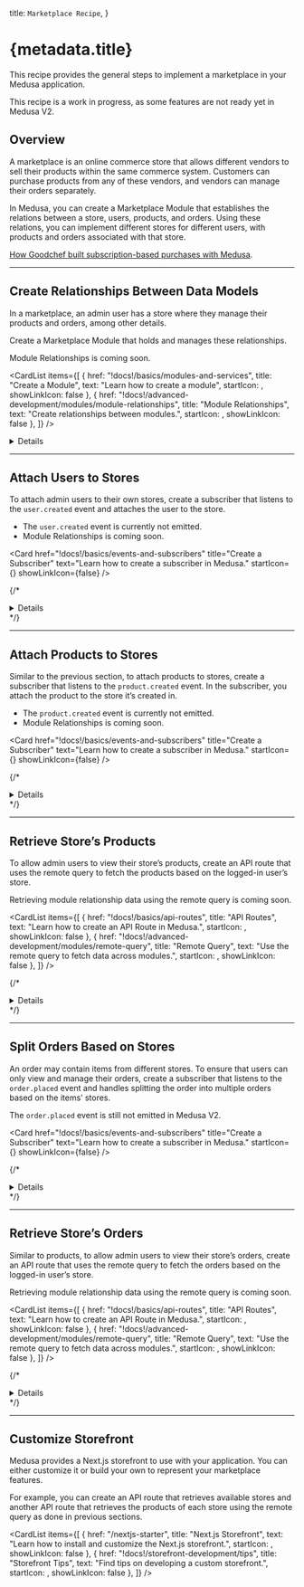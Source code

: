 
  title: `Marketplace Recipe`,
}

# {metadata.title}

This recipe provides the general steps to implement a marketplace in your Medusa application.

<Note type="soon" title="In Development">

This recipe is a work in progress, as some features are not ready yet in Medusa V2.

</Note>

## Overview

A marketplace is an online commerce store that allows different vendors to sell their products within the same commerce system. Customers can purchase products from any of these vendors, and vendors can manage their orders separately.

In Medusa, you can create a Marketplace Module that establishes the relations between a store, users, products, and orders. Using these relations, you can implement different stores for different users, with products and orders associated with that store.

<Note title="Related use-case">

[How Goodchef built subscription-based purchases with Medusa](https://medusajs.com/blog/foraged/).

</Note>

---

## Create Relationships Between Data Models

In a marketplace, an admin user has a store where they manage their products and orders, among other details.

Create a Marketplace Module that holds and manages these relationships.

<Note type="soon">

Module Relationships is coming soon.

</Note>

<CardList items={[
  {
    href: "!docs!/basics/modules-and-services",
    title: "Create a Module",
    text: "Learn how to create a module",
    startIcon: <AcademicCapSolid />,
    showLinkIcon: false
  },
  {
    href: "!docs!/advanced-development/modules/module-relationships",
    title: "Module Relationships",
    text: "Create relationships between modules.",
    startIcon: <AcademicCapSolid />,
    showLinkIcon: false
  },
]} />

<Details summaryContent="Example">

  In this section, you’ll create a Marketplace Module with the necessary relationships and functionalities in the main service.
  
  Start by creating the directory `src/modules/marketplace`.
  
  Then, create the file `src/modules/marketplace/models/store-user.ts` with the following content:
  
  ```ts title="src/modules/marketplace/models/store-user.ts"
  import { model } from "@medusajs/utils"

  const StoreUser = model.define("store_user", {
    id: model.id(),
    store_id: model.text(),
    user_id: model.text()
  })

  export default StoreUser
  ```
  
  This creates a `StoreUser` data model with the `store_id` and `user_id` properties.
  
  {/* These properties will be used later to establish relationships to the Store and User modules. */}
  
  Next, create the file `src/modules/marketplace/models/store-product.ts` with the following content:
  
  ```ts title="src/modules/marketplace/models/store-product.ts"
  import { model } from "@medusajs/utils"

  const StoreProduct = model.define("store_user", {
    id: model.id(),
    store_id: model.text(),
    product_id: model.text()
  })

  export default StoreProduct
  ```
  
  This creates a `StoreProduct` data model with the `store_id` and `product_id` properties. 
  
  {/* These properties will be used later to establish relationships to the Store and Product modules. */}
  
  Finally, create the file `src/modules/marketplace/models/store-order.ts` with the following content:
  
  ```ts title="src/modules/marketplace/models/store-order.ts"
  import { model } from "@medusajs/utils"

  const StoreOrder = model.define("store_user", {
    id: model.id(),
    store_id: model.text(),
    order_id: model.text(),
    parent_order_id: model.text()
  })

  export default StoreOrder
  ```
  
  This creates a `StoreOrder` data model with the `store_id`, `order_id`, and `parent_order_id` properties.
  
  {/* The `store_id` and `order_id` properties will be used to establish relationships to the Store and Order modules. You’ll learn about the use of `parent_order_id` in a later section. */}
  
  To reflect these changes on the database, create the migration `src/modules/marketplace/migrations/Migration20240514143248.ts` with the following content:
  
  ```ts title="src/modules/marketplace/migrations/Migration20240514143248.ts"
  import { Migration } from "@mikro-orm/migrations"
  
  export class Migration20240514143248 extends Migration {
  
    async up(): Promise<void> {
      this.addSql("create table if not exists \"store_order\" (\"id\" varchar(255) not null, \"store_id\" text not null, \"order_id\" text not null, \"parent_order_id\" text not null, constraint \"store_order_pkey\" primary key (\"id\"));")
  
      this.addSql("create table if not exists \"store_product\" (\"id\" varchar(255) not null, \"store_id\" text not null, \"product_id\" text not null, constraint \"store_product_pkey\" primary key (\"id\"));")
  
      this.addSql("create table if not exists \"store_user\" (\"id\" varchar(255) not null, \"store_id\" text not null, \"user_id\" text not null, constraint \"store_user_pkey\" primary key (\"id\"));")
    }
  
    async down(): Promise<void> {
      this.addSql("drop table if exists \"store_order\" cascade;")
  
      this.addSql("drop table if exists \"store_product\" cascade;")
  
      this.addSql("drop table if exists \"store_user\" cascade;")
    }
  
  }
  ```
  
  You’ll run the migration after registering the module in the Medusa configurations.
    
  Then, create the module’s main service at `src/modules/marketplace/service.ts` with the following content:

  ["6", "MedusaService", "Extends the service factory to generate data management features."]
]
  
  ```ts title="src/modules/marketplace/service.ts" highlights={mainServiceHighlights} collapsibleLines="1-5" expandButtonLabel="Show Imports"
  import { MedusaService } from "@medusajs/utils"
  import StoreUser from "./models/store-user"
  import StoreProduct from "./models/store-product"
  import StoreOrder from "./models/store-order"

  class MarketplaceModuleService extends MedusaService({
    StoreUser,
    StoreProduct,
    StoreOrder
  }){
    // TODO add custom methods
  }

  export default MarketplaceModuleService
  ```
  
  The module’s main service extends the service factory to generate data management features for the `StoreUser`, `StoreProduct`, and `StoreOrder` data models.
  
  Finally, create the module definition at `src/modules/marketplace/index.ts` with the following content:
  
  ```ts title="src/modules/marketplace/index.ts"
  import MarketplaceModuleService from "./service"
  
  export default {
    service: MarketplaceModuleService,
  } 
  ```
  
  To use the module, add it to the `modules` object in `medusa-config.js`:
  
  ```js title="medusa-config.js"
  module.exports = defineConfig({
    // ...
    modules: {
      marketplaceModuleService: {
        resolve: "./modules/marketplace",
        definition: {
          isQueryable: true,
        },
      },
    },
  })
  ```
  
  Then, run the migrations of the module:
  
  ```bash npm2yarn
  npx medusa migrations run
  ```

</Details>
    

---

## Attach Users to Stores

To attach admin users to their own stores, create a subscriber that listens to the `user.created` event and attaches the user to the store.

<Note type="soon">

- The `user.created` event is currently not emitted.
- Module Relationships is coming soon.

</Note>

<Card
  href="!docs!/basics/events-and-subscribers"
  title="Create a Subscriber"
  text="Learn how to create a subscriber in Medusa."
  startIcon={<AcademicCapSolid />}
  showLinkIcon={false}
/>

{/* <Details summaryContent="Example">

  Create the file `src/subscribers/user-created.ts` with the following content:
  
  ["13", "data", "The event data payload with the created user's ID."],
  ["27", "retrieveUser", "Retrieve the created user."],
  ["29", "createStores", "Create a store for that user using the Store Module."],
  ["33", "createStoreUsers", "Create a relationship between the user and the store by creating a `StoreUser` record."]
]
  
  ```ts title="src/subscribers/user-created.ts" highlights={userSubscriberHighlights} collapsibleLines="1-11" expandButtonLabel="Show Imports"
  import type { 
    SubscriberArgs, 
    SubscriberConfig
  } from "@medusajs/medusa"
  import { ModuleRegistrationName } from "@medusajs/modules-sdk"
  import { 
    IUserModuleService,
    IStoreModuleService,
  } from "@medusajs/types"
  import MarketplaceModuleService from "../modules/marketplace/service"

  export default async function userCreatedHandler({
    data,
    container,
  }: SubscriberArgs<{ id: string }>) {
    const { id } = "data" in data ? data.data : data
    const userModuleService: IUserModuleService = container.resolve(
      ModuleRegistrationName.USER
    )
    const storeModuleService: IStoreModuleService = container.resolve(
      ModuleRegistrationName.STORE
    )
    const marketplaceModuleService: MarketplaceModuleService = container.resolve(
      "marketplaceModuleService"
    )

    const user = await userModuleService.retrieveUser(id)

    const store = await storeModuleService.createStores({
      name: `${user.first_name}'s Store`,
    })
    
    const storeUser = await marketplaceModuleService.createStoreUsers({
      store_id: store.id,
      user_id: user.id,
    })

    console.log(`Created StoreUser ${storeUser.id}`)
  }

  export const config: SubscriberConfig = {
    event: "user.created",
  }
  ```
  
  This adds a subscriber to the `user.created` event. In the subscriber, you:
  
  - Retrieve the created user. The created user’s ID is passed in the event’s data payload.
  - Create a store for that user using the Store Module.
  - Create a relationship between the user and the store by creating a `StoreUser` record.
  
  To test it out, use the `medusa user` command to create a user:
  
  ```bash npm2yarn
  npx medusa user -e my-admin@medusa-test.com -p supersecret
  ```
  
  At the end of the output, you should see the message `Created StoreUser {store_user_id}` where the `{store_user_id}` is the ID of the created `StoreUser`.

</Details> */}

---

## Attach Products to Stores

Similar to the previous section, to attach products to stores, create a subscriber that listens to the `product.created` event. In the subscriber, you attach the product to the store it’s created in.

<Note type="soon">

- The `product.created` event is currently not emitted.
- Module Relationships is coming soon.

</Note>

<Card
  href="!docs!/basics/events-and-subscribers"
  title="Create a Subscriber"
  text="Learn how to create a subscriber in Medusa."
  startIcon={<AcademicCapSolid />}
  showLinkIcon={false}
/>

{/* <Details summaryContent="Example">

  Create the file `src/subscribers/product-created.ts` with the following content:

  ["24", "retrieveProduct", "Retrieve the created product."],
  ["26", "", "This subscriber requires the store ID to be set in `product.metadata.store_id`. If not, the subscriber ends execution."],
  ["30", "createStoreProducts", "Create a relationship between the product and the store by creating a `StoreProduct` record."]
]
    
  ```ts title="src/subscribers/product-created.ts" highlights={productSubscriberHighlights} collapsibleLines="1-10" expandButtonLabel="Show Imports"
  import type { 
    SubscriberArgs, 
    SubscriberConfig
  } from "@medusajs/medusa"
  import { ModuleRegistrationName } from "@medusajs/modules-sdk"
  import { 
    IProductModuleService,
  } from "@medusajs/types"
  import MarketplaceModuleService from "../modules/marketplace/service"

  export default async function productCreateHandler({
    data,
    container,
  }: SubscriberArgs<{ id: string }>) {
    const { id } = "data" in data ? data.data : data
    const productModuleService: IProductModuleService = container.resolve(
      ModuleRegistrationName.PRODUCT
    )
    
    const marketplaceModuleService: MarketplaceModuleService = container.resolve(
      "marketplaceModuleService"
    )

    const product = await productModuleService.retrieveProduct(id)

    if (!product.metadata?.store_id) {
      return
    }

    await marketplaceModuleService.createStoreProducts({
      store_id: product.metadata.store_id as string,
      product_id: id,
    })
  }

  export const config: SubscriberConfig = {
    event: "product.created",
  }
  ```
  
  This adds a subscriber to the `product.created` event. In the subscriber, you:
  
  - Retrieve the created product.
  - This subscriber requires the store ID to be set in `product.metadata.store_id`. If not, the subscriber ends execution.
  - If the store ID is found, create a relationship between the product and the store by creating a `StoreProduct` record.
  
  To test it out, start the Medusa application:
  
  ```bash npm2yarn
  npm run dev
  ```
  
  Then, send an authenticated `POST` request to `/admin/products`:
  
  ```bash
  curl -X POST 'http://localhost:9000/admin/products' \
  -H 'Content-Type: application/json' \
  -H 'Authorization: Bearer {jwt_token}' \
  --data '{
      "title": "My Shirt 13",
      "metadata": {
          "store_id": "store_01HXV74JCCAHA3F2X3EWZTZG5R"
      }
  }' 
  ```
  
  This returns the created product. In the next section, you’ll implement the API route to fetch the products of a store.

</Details> */}
    

---

## Retrieve Store’s Products

To allow admin users to view their store’s products, create an API route that uses the remote query to fetch the products based on the logged-in user’s store.

<Note type="soon">

Retrieving module relationship data using the remote query is coming soon.

</Note>

<CardList items={[
  {
    href: "!docs!/basics/api-routes",
    title: "API Routes",
    text: "Learn how to create an API Route in Medusa.",
    startIcon: <AcademicCapSolid />,
    showLinkIcon: false
  },
  {
    href: "!docs!/advanced-development/modules/remote-query",
    title: "Remote Query",
    text: "Use the remote query to fetch data across modules.",
    startIcon: <AcademicCapSolid />,
    showLinkIcon: false
  },
]} />

{/* <Details summaryContent="Example">

  Create the file `src/api/admin/marketplace/products/route.ts` with the following content:

  ["26", "storeUsers", "Retrieve the store of the logged-in user."],
  ["38", "query", "Build a query that retrieves the products of that store."],
  ["50", "remoteQuery", "Retrieve the products using remote query."]
]
    
  ```ts title="src/api/admin/marketplace/products/route.ts" highlights={productRoutesHighlights} collapsibleLines="1-13" expandButtonLabel="Show Imports"
  import { 
    AuthenticatedMedusaRequest, 
    MedusaResponse,
  } from "@medusajs/medusa"
  import { RemoteQueryFunction } from "@medusajs/modules-sdk"
  import { 
    remoteQueryObjectFromString,
    ContainerRegistrationKeys,
    MedusaError,
  } from "@medusajs/utils"
  import MarketplaceModuleService 
    from "../../../../modules/marketplace/service"

  export async function GET(
    req: AuthenticatedMedusaRequest,
    res: MedusaResponse
  ): Promise<void> {
    const marketplaceModuleService: MarketplaceModuleService = 
      req.scope.resolve(
        "marketplaceModuleService"
      )
    const remoteQuery: RemoteQueryFunction = req.scope.resolve(
      ContainerRegistrationKeys.REMOTE_QUERY
    )

    const storeUsers = await marketplaceModuleService
      .listStoreUsers({
        user_id: req.auth_context.actor_id,
      })

    if (!storeUsers.length) {
      throw new MedusaError(
        MedusaError.Types.NOT_FOUND,
        "This user doesn't have an associated store."
      )
    }

    const query = remoteQueryObjectFromString({
      entryPoint: "store_product",
      fields: [
        "product.*",
      ],
      variables: {
        filters: {
          store_id: storeUsers[0].store_id,
        },
      },
    })

    const result = await remoteQuery(query)

    res.json({
      store_id: storeUsers[0].store_id,
      products: result.map((data) => data.product),
    })
  }
  ```
  
  This creates a `GET` API route at `/admin/marketplace/products`. In the API route, you:
  
  - Retrieve the store of the logged-in user.
  - Build a query that retrieves the products of that store.
  - Retrieve the products using remote query and return them.
  
  Next, create the file `src/api/middlewares.ts` with the following content:
  
  ```ts title="src/api/middlewares.ts"
  import { 
    MiddlewaresConfig, 
    authenticate,
  } from "@medusajs/medusa"
  
  export const config: MiddlewaresConfig = {
    routes: [
      {
        matcher: "/admin/marketplace*",
        middlewares: [
          authenticate(
            "admin", 
            ["session", "bearer", "api-key"]
          ),
        ],
      },
    ],
  }
  ```
  
  This ensures that only authenticated admin users can access your API route.
  
  To test it out, start the Medusa application. Then, send a `GET` request to `/admin/marketplace/products`:
  
  ```bash
  curl 'localhost:9000/admin/marketplace/products' \
  -H 'Authorization: Bearer {jwt_token}'
  ```
  
  This will return the product you created in the previous section, if the `{jwt_token}` belongs to the user of the same store ID.

</Details> */}
    

---

## Split Orders Based on Stores

An order may contain items from different stores. To ensure that users can only view and manage their orders, create a subscriber that listens to the `order.placed` event and handles splitting the order into multiple orders based on the items’ stores.

<Note type="soon">

The `order.placed` event is still not emitted in Medusa V2.

</Note>

<Card
  href="!docs!/basics/events-and-subscribers"
  title="Create a Subscriber"
  text="Learn how to create a subscriber in Medusa."
  startIcon={<AcademicCapSolid />}
  showLinkIcon={false}
/>

{/* <Details summaryContent="Example">

  Create the file `src/subscribers/order-created.ts` with the following content:

  ["35", "", "Loop over the created order’s items."],
  ["57", "", "Group the items by their store ID."],
  ["72", "createStoreOrders", "If the items have the same store ID, then associate the created order with the store."],
  ["88", "createStoreOrders", "If there are items from more than one store in the order, create child orders and associate each of them with the store."],
  ["91", "parent_order_id", "The `parent_order_id` property in the `StoreOrder` data model points to the original order."]
]
    
  ```ts title="src/subscribers/order-created.ts" highlights={orderSubscriberHighlights} collapsibleLines="1-13" expandButtonLabel="Show Imports"
  import type { 
    SubscriberArgs, 
    SubscriberConfig,
  } from "@medusajs/medusa"
  import { ModuleRegistrationName } from "@medusajs/modules-sdk"
  import { 
    IOrderModuleService,
    CreateOrderDTO,
  } from "@medusajs/types"
  import MarketplaceModuleService 
    from "../modules/marketplace/service"
  import { createOrdersWorkflow } from "@medusajs/core-flows"

  export default async function orderCreatedHandler({
    data,
    container,
  }: SubscriberArgs<{ id: string }>) {
    const { id } = "data" in data ? data.data : data
    const orderModuleService: IOrderModuleService = 
      container.resolve(
        ModuleRegistrationName.ORDER
      )
    
    const marketplaceModuleService: MarketplaceModuleService = 
      container.resolve(
        "marketplaceModuleService"
      )

    const storeToOrders: Record<string, CreateOrderDTO> = {}

    const order = await orderModuleService.retrieveOrder(id, {
      relations: ["items"],
    })

    await Promise.all(order.items?.map(async (item) => {
      const storeProduct = await marketplaceModuleService
        .listStoreProducts({
          product_id: item.product_id,
        })

      if (!storeProduct.length) {
        return
      }

      const storeId = storeProduct[0].store_id
      
      if (!storeToOrders[storeId]) {
        const { id, ...orderDetails } = order
        storeToOrders[storeId] = {
          ...orderDetails,
          items: [],
        }
      }

      const { id, ...itemDetails } = item

      storeToOrders[storeId].items.push(itemDetails)
    }))

    const storeToOrdersKeys = Object.keys(storeToOrders)

    if (!storeToOrdersKeys.length) {
      return
    }

    if (
      storeToOrdersKeys.length === 1 && 
      storeToOrders[0].items.length === order.items.length
    ) {
      // The order is composed of items from one store, so 
      // associate the order as-is with the store.
      await marketplaceModuleService.createStoreOrders({
        store_id: storeToOrdersKeys[0],
        order_id: order.id,
      })

      return
    }

    // create store orders for each child order
    await Promise.all(
      storeToOrdersKeys.map(async (storeId) => {
        const { result } = await createOrdersWorkflow(container)
          .run({
            input: storeToOrders[storeId],
          })

        await marketplaceModuleService.createStoreOrders({
          store_id: storeId,
          order_id: result.id,
          parent_order_id: order.id,
        })
      })
    )
  }

  export const config: SubscriberConfig = {
    event: "order.placed",
  }
  ```
  
  This adds a subscriber to the `order.placed` event. In the subscriber, you:
  
  - Loop over the created order’s items.
  - Group the items by their store ID.
  - If the items have the same store ID, then associate the created order with the store.
  - If there are items from more than one store in the order, create child orders and associate each of them with the store. Here, you use the `parent_order_id` property in the `StoreOrder` data model to point to the original order.
  
  To test this out, create an order in your store. That will run the subscriber and create the child orders.
  
  The next section covers how to retrieve the store’s orders.

</Details> */}
    

---

## Retrieve Store’s Orders

Similar to products, to allow admin users to view their store’s orders, create an API route that uses the remote query to fetch the orders based on the logged-in user’s store.

<Note type="soon">

Retrieving module relationship data using the remote query is coming soon.

</Note>

<CardList items={[
  {
    href: "!docs!/basics/api-routes",
    title: "API Routes",
    text: "Learn how to create an API Route in Medusa.",
    startIcon: <AcademicCapSolid />,
    showLinkIcon: false
  },
  {
    href: "!docs!/advanced-development/modules/remote-query",
    title: "Remote Query",
    text: "Use the remote query to fetch data across modules.",
    startIcon: <AcademicCapSolid />,
    showLinkIcon: false
  },
]} />

{/* <Details summaryContent="Example">

  Create the file `src/api/admin/marketplace/orders/route.ts` with the following content:

  ["25", "", "Retrieve the store of the logged-in user."],
  ["29", "", "Build a query that retrieves the orders of that store."],
  ["41", "", "Retrieve the orders using remote query."]
]
    
  ```ts title="src/api/admin/marketplace/orders/route.ts" highlights={orderRoutesHighlights} collapsibleLines="1-12" expandButtonLabel="Show Imports"
  import { 
    AuthenticatedMedusaRequest, 
    MedusaResponse,
  } from "@medusajs/medusa"
  import { RemoteQueryFunction } from "@medusajs/modules-sdk"
  import { 
    remoteQueryObjectFromString,
    ContainerRegistrationKeys,
  } from "@medusajs/utils"
  import MarketplaceModuleService 
    from "../../../../modules/marketplace/service"

  export async function GET(
    req: AuthenticatedMedusaRequest,
    res: MedusaResponse
  ): Promise<void> {
    const marketplaceModuleService: MarketplaceModuleService = 
      req.scope.resolve(
        "marketplaceModuleService"
      )
    const remoteQuery: RemoteQueryFunction = req.scope.resolve(
      ContainerRegistrationKeys.REMOTE_QUERY
    )

    const storeUsers = await marketplaceModuleService.listStoreUsers({
      user_id: req.auth_context.actor_id,
    })

    const query = remoteQueryObjectFromString({
      entryPoint: "store_order",
      fields: [
        "order.*",
      ],
      variables: {
        filters: {
          store_id: storeUsers[0].store_id,
        },
      },
    })

    const result = await remoteQuery(query)

    res.json({
      orders: result.map((data) => data.order),
    })
  }
  ```
  
  This creates a `GET` API route at `/admin/marketplace/orders`. In the API route, you:
  
  - Retrieve the store of the logged-in user.
  - Build a query that retrieves the orders of that store.
  - Retrieve the orders using remote query and return them.
  
  To test it out, start the Medusa application. Then, send a `GET` request to `/admin/marketplace/orders`:
  
  ```bash
  curl 'localhost:9000/admin/marketplace/orders' \
  -H 'Authorization: Bearer {jwt_token}'
  ```
  
  This will return the orders you created in the previous section if the `{jwt_token}` belongs to the user of the same store ID.

</Details> */}

---

## Customize Storefront

Medusa provides a Next.js storefront to use with your application. You can either customize it or build your own to represent your marketplace features.

For example, you can create an API route that retrieves available stores and another API route that retrieves the products of each store using the remote query as done in previous sections.

<CardList items={[
  {
    href: "/nextjs-starter",
    title: "Next.js Storefront",
    text: "Learn how to install and customize the Next.js storefront.",
    startIcon: <AcademicCapSolid />,
    showLinkIcon: false
  },
  {
    href: "!docs!/storefront-development/tips",
    title: "Storefront Tips",
    text: "Find tips on developing a custom storefront.",
    startIcon: <AcademicCapSolid />,
    showLinkIcon: false
  },
]} />
